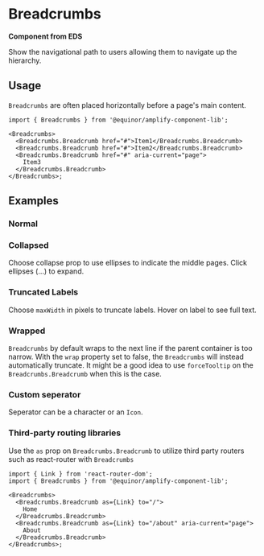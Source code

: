 
# Breadcrumbs

**Component from EDS**

Show the navigational path to users allowing them to navigate up the hierarchy.

<Links
  ariaUrl="https://www.w3.org/WAI/ARIA/apg/patterns/breadcrumb/"
  figmaUrl="https://www.figma.com/file/0bGXR2sCwMVSDNyyzu5BXrO5/UI%E2%80%94User-Interface?node-id=17627%3A0"
  sourceUrl="https://github.com/equinor/design-system/blob/develop/packages/eds-core-react/src/components/Breadcrumbs/Breadcrumbs.tsx"
  edsSBUrl="https://storybook.eds.equinor.com/?path=/docs/navigation-breadcrumbs--docs"
/>

<Primary />

<PropsTable />

## Usage

`Breadcrumbs` are often placed horizontally before a page's main content.

```tsx
import { Breadcrumbs } from '@equinor/amplify-component-lib';

<Breadcrumbs>
  <Breadcrumbs.Breadcrumb href="#">Item1</Breadcrumbs.Breadcrumb>
  <Breadcrumbs.Breadcrumb href="#">Item2</Breadcrumbs.Breadcrumb>
  <Breadcrumbs.Breadcrumb href="#" aria-current="page">
    Item3
  </Breadcrumbs.Breadcrumb>
</Breadcrumbs>;
```

## Examples

### Normal

<Canvas of={ComponentStories.Normal} />

### Collapsed

Choose collapse prop to use ellipses to indicate the middle pages. Click ellipses (...) to expand.

<Canvas of={ComponentStories.Collapsed} />

### Truncated Labels

Choose `maxWidth` in pixels to truncate labels. Hover on label to see full text.

<Canvas of={ComponentStories.TruncatedLabels} />

### Wrapped

`Breadcrumbs` by default wraps to the next line if the parent container is too narrow.
With the `wrap` property set to false, the `Breadcrumbs` will instead automatically truncate.
It might be a good idea to use `forceTooltip` on the `Breadcrumbs.Breadcrumb` when this is the case.

<Canvas of={ComponentStories.Wrapped} />

### Custom seperator

Seperator can be a character or an `Icon`.

<Canvas of={ComponentStories.CustomSeparator} />

### Third-party routing libraries

Use the `as` prop on `Breadcrumbs.Breadcrumb` to utilize third party routers such as react-router with `Breadcrumbs`

```tsx
import { Link } from 'react-router-dom';
import { Breadcrumbs } from '@equinor/amplify-component-lib';

<Breadcrumbs>
  <Breadcrumbs.Breadcrumb as={Link} to="/">
    Home
  </Breadcrumbs.Breadcrumb>
  <Breadcrumbs.Breadcrumb as={Link} to="/about" aria-current="page">
    About
  </Breadcrumbs.Breadcrumb>
</Breadcrumbs>;
```
